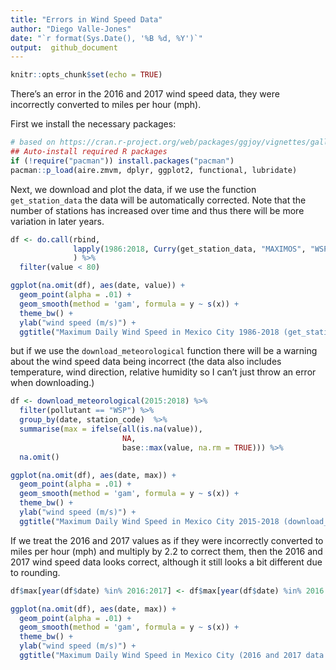 ```yaml
---
title: "Errors in Wind Speed Data"
author: "Diego Valle-Jones"
date: "`r format(Sys.Date(), '%B %d, %Y')`"
output:  github_document
---
```


```r
knitr::opts_chunk$set(echo = TRUE)
```


There's an error in the 2016 and 2017 wind speed data, they were incorrectly converted to miles per hour (mph). 

First we install the necessary packages:

```r
# based on https://cran.r-project.org/web/packages/ggjoy/vignettes/gallery.html
## Auto-install required R packages
if (!require("pacman")) install.packages("pacman")
pacman::p_load(aire.zmvm, dplyr, ggplot2, functional, lubridate)
```

Next, we download and plot the data, if we use the function ```get_station_data``` the data will be automatically corrected. Note that the number of stations has increased over time and thus there will be more variation in later years.

```r
df <- do.call(rbind, 
              lapply(1986:2018, Curry(get_station_data, "MAXIMOS", "WSP"))
              ) %>%
  filter(value < 80)

ggplot(na.omit(df), aes(date, value)) +
  geom_point(alpha = .01) +
  geom_smooth(method = 'gam', formula = y ~ s(x)) +
  theme_bw() +
  ylab("wind speed (m/s)") +
  ggtitle("Maximum Daily Wind Speed in Mexico City 1986-2018 (get_station_data)")
```

but if we use the ```download_meteorological``` function there will be a warning about the wind speed data being incorrect (the data also includes temperature, wind direction, relative humidity so I can't just throw an error when downloading.)

```r
df <- download_meteorological(2015:2018) %>%
  filter(pollutant == "WSP") %>%
  group_by(date, station_code)  %>% 
  summarise(max = ifelse(all(is.na(value)),
                         NA,
                         base::max(value, na.rm = TRUE))) %>%
  na.omit()

ggplot(na.omit(df), aes(date, max)) +
  geom_point(alpha = .01) +
  geom_smooth(method = 'gam', formula = y ~ s(x)) +
  theme_bw() +
  ylab("wind speed (m/s)") +
  ggtitle("Maximum Daily Wind Speed in Mexico City 2015-2018 (download_meteorological)")

```

If we treat the 2016 and 2017 values as if they were incorrectly converted to miles per hour (mph) and multiply by 2.2 to correct them, then the 2016 and 2017 wind speed data looks correct, although it still looks a bit different due to rounding.

```r
df$max[year(df$date) %in% 2016:2017] <- df$max[year(df$date) %in% 2016:2017] * 2.23694

ggplot(na.omit(df), aes(date, max)) +
  geom_point(alpha = .01) +
  geom_smooth(method = 'gam', formula = y ~ s(x)) +
  theme_bw() +
  ylab("wind speed (m/s)") +
  ggtitle("Maximum Daily Wind Speed in Mexico City (2016 and 2017 data multiplied by 2.2)")
```

